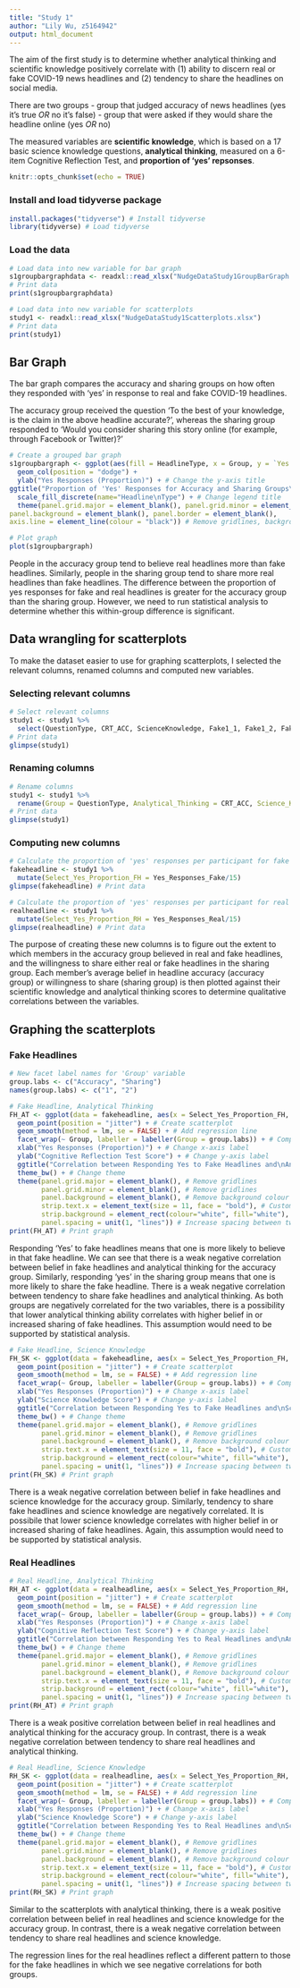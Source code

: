 ```yaml
---
title: "Study 1"
author: "Lily Wu, z5164942"
output: html_document
---
```


The aim of the first study is to determine whether analytical thinking and scientific knowledge positively correlate with (1) ability to discern real or fake COVID-19 news headlines and (2) tendency to share the headlines on social media. 

There are two groups
- group that judged accuracy of news headlines (yes it's true *OR* no it's false)
- group that were asked if they would share the headline online (yes *OR* no) 

The measured variables are **scientific knowledge**, which is based on a 17 basic science knowledge questions, **analytical thinking**, measured on a 6-item Cognitive Reflection Test, and **proportion of 'yes' repsonses**. 

```r
knitr::opts_chunk$set(echo = TRUE)
```

### Install and load tidyverse package

```r
install.packages("tidyverse") # Install tidyverse
library(tidyverse) # Load tidyverse
```

### Load the data

```r
# Load data into new variable for bar graph
s1groupbargraphdata <- readxl::read_xlsx("NudgeDataStudy1GroupBarGraph.xlsx")
# Print data
print(s1groupbargraphdata)

# Load data into new variable for scatterplots
study1 <- readxl::read_xlsx("NudgeDataStudy1Scatterplots.xlsx") 
# Print data
print(study1)
```

## Bar Graph

The bar graph compares the accuracy and sharing groups on how often they responded with ‘yes’ in response to real and fake COVID-19 headlines. 

The accuracy group received the question 'To the best of your knowledge, is the claim in the above headline accurate?', whereas the sharing group responded to 'Would you consider sharing this story online (for example, through Facebook or Twitter)?'

```r
# Create a grouped bar graph 
s1groupbargraph <- ggplot(aes(fill = HeadlineType, x = Group, y = `Yes Responses (%)`), data = s1groupbargraphdata) + 
  geom_col(position = "dodge") +
  ylab("Yes Responses (Proportion)") + # Change the y-axis title
ggtitle("Proportion of 'Yes' Responses for Accuracy and Sharing Groups\nper Headline Type") + # Add a graph title 
  scale_fill_discrete(name="Headline\nType") + # Change legend title
  theme(panel.grid.major = element_blank(), panel.grid.minor = element_blank(),
panel.background = element_blank(), panel.border = element_blank(),
axis.line = element_line(colour = "black")) # Remove gridlines, background colour and border. Add axis line.

# Plot graph
plot(s1groupbargraph)
```


People in the accuracy group tend to believe real headlines more than fake headlines. Similarly, people in the sharing group tend to share more real headlines than fake headlines. The difference between the proportion of yes responses for fake and real headlines is greater for the accuracy group than the sharing group. However, we need to run statistical analysis to determine whether this within-group difference is significant. 



## Data wrangling for scatterplots 

To make the dataset easier to use for graphing scatterplots, I selected the relevant columns, renamed columns and computed new variables. 

### Selecting relevant columns

```r
# Select relevant columns
study1 <- study1 %>% 
  select(QuestionType, CRT_ACC, ScienceKnowledge, Fake1_1, Fake1_2, Fake1_3, Fake1_4, Fake1_5, Fake1_6, Fake1_7, Fake1_8, Fake1_9, Fake1_10, Fake1_11, Fake1_12, Fake1_13, Fake1_14, Fake1_15, `Fake No. N`, `Fake No. Y`, Real1_1, Real1_2, Real1_3, Real1_4, Real1_5, Real1_6, Real1_7, Real1_8, Real1_9, Real1_10, Real1_11, Real1_12, Real1_13, Real1_14, Real1_15, `Real No. N`, `Real No. Y`)
# Print data
glimpse(study1)
```

### Renaming columns

```r
# Rename columns
study1 <- study1 %>% 
  rename(Group = QuestionType, Analytical_Thinking = CRT_ACC, Science_Knowledge = ScienceKnowledge, FakeQ1 = Fake1_1, FakeQ2 = Fake1_2, FakeQ3 = Fake1_3, FakeQ4 = Fake1_4, FakeQ5 = Fake1_5, FakeQ6 = Fake1_6, FakeQ7 = Fake1_7, FakeQ8 = Fake1_8, FakeQ9 = Fake1_9, FakeQ10 = Fake1_10, FakeQ11 = Fake1_11, FakeQ12 = Fake1_12, FakeQ13 = Fake1_13, FakeQ14 = Fake1_14, FakeQ15 = Fake1_15, No_Responses_Fake = `Fake No. N`, Yes_Responses_Fake = `Fake No. Y`, RealQ1 = Real1_1, RealQ2 = Real1_2, RealQ3 = Real1_3, RealQ4 = Real1_4, RealQ5 = Real1_5, RealQ6 = Real1_6, RealQ7 = Real1_7, RealQ8 = Real1_8, RealQ9 = Real1_9, RealQ10 = Real1_10, RealQ11 = Real1_11, RealQ12 = Real1_12, RealQ13 = Real1_13, RealQ14 = Real1_14, RealQ15 = Real1_15, No_Responses_Real = `Real No. N`, Yes_Responses_Real = `Real No. Y`)
# Print data
glimpse(study1)
```

### Computing new columns

```r
# Calculate the proportion of 'yes' responses per participant for fake headlines across both groups
fakeheadline <- study1 %>%
  mutate(Select_Yes_Proportion_FH = Yes_Responses_Fake/15)
glimpse(fakeheadline) # Print data

# Calculate the proportion of 'yes' responses per participant for real headlines across both groups
realheadline <- study1 %>%
  mutate(Select_Yes_Proportion_RH = Yes_Responses_Real/15)
glimpse(realheadline) # Print data
```


The purpose of creating these new columns is to figure out the extent to which members in the accuracy group believed in real and fake headlines, and the willingness to share either real or fake headlines in the sharing group. Each member's average belief in headline accuracy (accuracy group) or willingness to share (sharing group) is then plotted against their scientific knowledge and analytical thinking scores to determine qualitative correlations between the variables. 


## Graphing the scatterplots

### Fake Headlines

```r
# New facet label names for 'Group' variable
group.labs <- c("Accuracy", "Sharing")
names(group.labs) <- c("1", "2")

# Fake Headline, Analytical Thinking
FH_AT <- ggplot(data = fakeheadline, aes(x = Select_Yes_Proportion_FH, y = Analytical_Thinking)) + 
  geom_point(position = "jitter") + # Create scatterplot 
  geom_smooth(method = lm, se = FALSE) + # Add regression line
  facet_wrap(~ Group, labeller = labeller(Group = group.labs)) + # Compare between both groups 
  xlab("Yes Responses (Proportion)") + # Change x-axis label
  ylab("Cognitive Reflection Test Score") + # Change y-axis label
  ggtitle("Correlation between Responding Yes to Fake Headlines and\nAnalytical Thinking") + # Change plot title 
  theme_bw() + # Change theme
  theme(panel.grid.major = element_blank(), # Remove gridlines
        panel.grid.minor = element_blank(), # Remove gridlines
        panel.background = element_blank(), # Remove background colour 
        strip.text.x = element_text(size = 11, face = "bold"), # Customise text for accuracy and sharing labels 
        strip.background = element_rect(colour="white", fill="white"), # Remove background for the accuracy and sharing labels
        panel.spacing = unit(1, "lines")) # Increase spacing between two graphs 
print(FH_AT) # Print graph
```


Responding 'Yes' to fake headlines means that one is more likely to believe in that fake headline. We can see that there is a weak negative correlation between belief in fake headlines and analytical thinking for the accuracy group. Similarly, responding 'yes' in the sharing group means that one is more likely to share the fake headline. There is a weak negative correlation between tendency to share fake headlines and analytical thinking. As both groups are negatively correlated for the two variables, there is a possibility that lower analytical thinking ability correlates with higher belief in or increased sharing of fake headlines. This assumption would need to be supported by statistical analysis. 



```r
# Fake Headline, Science Knowledge 
FH_SK <- ggplot(data = fakeheadline, aes(x = Select_Yes_Proportion_FH, y = Science_Knowledge)) +
  geom_point(position = "jitter") + # Create scatterplot 
  geom_smooth(method = lm, se = FALSE) + # Add regression line
  facet_wrap(~ Group, labeller = labeller(Group = group.labs)) + # Compare between both groups 
  xlab("Yes Responses (Proportion)") + # Change x-axis label
  ylab("Science Knowledge Score") + # Change y-axis label
  ggtitle("Correlation between Responding Yes to Fake Headlines and\nScience Knowledge") + # Change plot title 
  theme_bw() + # Change theme
  theme(panel.grid.major = element_blank(), # Remove gridlines
        panel.grid.minor = element_blank(), # Remove gridlines
        panel.background = element_blank(), # Remove background colour 
        strip.text.x = element_text(size = 11, face = "bold"), # Customise text for accuracy and sharing labels 
        strip.background = element_rect(colour="white", fill="white"), # Remove background for the accuracy and sharing labels
        panel.spacing = unit(1, "lines")) # Increase spacing between two graphs 
print(FH_SK) # Print graph
```


There is a weak negative correlation between belief in fake headlines and science knowledge for the accuracy group. Similarly, tendency to share fake headlines and science knowledge are negatively correlated. It is possibile that lower science knowledge correlates with higher belief in or increased sharing of fake headlines. Again, this assumption would need to be supported by statistical analysis. 


### Real Headlines

```r
# Real Headline, Analytical Thinking
RH_AT <- ggplot(data = realheadline, aes(x = Select_Yes_Proportion_RH, y = Analytical_Thinking)) +
  geom_point(position = "jitter") + # Create scatterplot 
  geom_smooth(method = lm, se = FALSE) + # Add regression line
  facet_wrap(~ Group, labeller = labeller(Group = group.labs)) + # Compare between both groups 
  xlab("Yes Responses (Proportion)") + # Change x-axis label
  ylab("Cognitive Reflection Test Score") + # Change y-axis label
  ggtitle("Correlation between Responding Yes to Real Headlines and\nAnalytical Thinking") + # Change plot title 
  theme_bw() + # Change theme
  theme(panel.grid.major = element_blank(), # Remove gridlines
        panel.grid.minor = element_blank(), # Remove gridlines
        panel.background = element_blank(), # Remove background colour 
        strip.text.x = element_text(size = 11, face = "bold"), # Customise text for accuracy and sharing labels 
        strip.background = element_rect(colour="white", fill="white"), # Remove background for the accuracy and sharing labels
        panel.spacing = unit(1, "lines")) # Increase spacing between two graphs 
print(RH_AT) # Print graph
```


There is a weak positive correlation between belief in real headlines and analytical thinking for the accuracy group. In contrast, there is a weak negative correlation between tendency to share real headlines and analytical thinking. 


```r
# Real Headline, Science Knowledge 
RH_SK <- ggplot(data = realheadline, aes(x = Select_Yes_Proportion_RH, y = Science_Knowledge)) +
  geom_point(position = "jitter") + # Create scatterplot 
  geom_smooth(method = lm, se = FALSE) + # Add regression line
  facet_wrap(~ Group, labeller = labeller(Group = group.labs)) + # Compare between both groups 
  xlab("Yes Responses (Proportion)") + # Change x-axis label
  ylab("Science Knowledge Score") + # Change y-axis label
  ggtitle("Correlation between Responding Yes to Real Headlines and\nScience Knowledge") + # Change plot title 
  theme_bw() + # Change theme
  theme(panel.grid.major = element_blank(), # Remove gridlines
        panel.grid.minor = element_blank(), # Remove gridlines
        panel.background = element_blank(), # Remove background colour 
        strip.text.x = element_text(size = 11, face = "bold"), # Customise text for accuracy and sharing labels 
        strip.background = element_rect(colour="white", fill="white"), # Remove background for the accuracy and sharing labels
        panel.spacing = unit(1, "lines")) # Increase spacing between two graphs 
print(RH_SK) # Print graph
```


Similar to the scatterplots with analytical thinking, there is a weak positive correlation between belief in real headlines and science knowledge for the accuracy group. In contrast, there is a weak negative correlation between tendency to share real headlines and science knowledge. 

The regression lines for the real headlines reflect a different pattern to those for the fake headlines in which we see negative correlations for both groups. 







